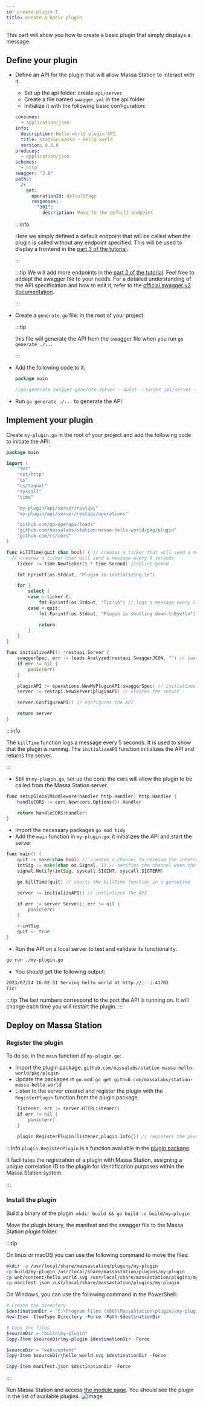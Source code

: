 ```yaml
---
id: create-plugin-1
title: Create a basic plugin
---
```


This part will show you how to create a basic plugin that simply displays a message.

## Define your plugin

- Define an API for the plugin that will allow Massa Station to interact with it.

  - Set up the api folder: create `api/server`
  - Create a file named `swagger.yml` in the api folder
  - Initialize it with the following basic configuration:

  ```yaml
  consumes:
    - application/json
  info:
    description: Hello world plugin API.
    title: station-massa - Hello world
    version: 0.0.0
  produces:
    - application/json
  schemes:
    - http
  swagger: "2.0"
  paths:
    /:
      get:
        operationId: defaultPage
        responses:
          "301":
            description: Move to the default endpoint
  ```

  :::info

  Here we simply defined a default endpoint that will be called when the plugin is called without any endpoint specified.
  This will be used to display a frontend in the [part 3 of the tutorial](./create-plugin-with-a-frontend.mdx).

  :::

  :::tip
  We will add more endpoints in the [part 2 of the tutorial](./create-plugin-with-endpoint.mdx). Feel free to addapt the swagger file to your needs.
  For a detailed understanding of the API specification and how to edit it, refer to the [official swagger v2 documentation](https://swagger.io/specification/v2/).

  :::

- Create a `generate.go` file: in the root of your project

  :::tip

  this file will generate the API from the swagger file when you run `go generate ./... `

  :::

- Add the following code to it:

  ```go
  package main

  //go:generate swagger generate server --quiet --target api/server --name my-plugin --spec api/swagger.yml --exclude-main
  ```

- Run `go generate ./...` to generate the API

## Implement your plugin

Create `my-plugin.go` in the root of your project and add the following code to initiate the API:

```go
package main

import (
	"fmt"
	"net/http"
	"os"
	"os/signal"
	"syscall"
	"time"

	"my-plugin/api/server/restapi"
	"my-plugin/api/server/restapi/operations"

	"github.com/go-openapi/loads"
	"github.com/massalabs/station-massa-hello-world/pkg/plugin"
	"github.com/rs/cors"
)

func killTime(quit chan bool) { // creates a ticker that will send a message every 5 seconds
  // creates a ticker that will send a message every 5 seconds
	ticker := time.NewTicker(5 * time.Second) //nolint:gomnd

	fmt.Fprintf(os.Stdout, "Plugin is initializing.\n")

	for {
		select {
		case <-ticker.C:
			fmt.Fprintf(os.Stdout, "Tic!\n") // logs a message every 5 seconds
		case <-quit:
			fmt.Fprintf(os.Stdout, "Plugin is shutting down.\nBye!\n") // logs a message when the plugin is shutting down

			return
		}
	}
}

func initializeAPI() *restapi.Server {
    swaggerSpec, err := loads.Analyzed(restapi.SwaggerJSON, "") // loads the swagger file
    if err != nil {
        panic(err)
    }

    pluginAPI := operations.NewMyPluginAPI(swaggerSpec) // initializes the API
    server := restapi.NewServer(pluginAPI) // creates the server

    server.ConfigureAPI() // configures the API

    return server
}
```

:::info

The `killTime` function logs a message every 5 seconds. It is used to show that the plugin is running.
The `initializeAPI` function initializes the API and returns the server.

:::

- Still in `my-plugin.go`, set up the cors: the cors will allow the plugin to be called from the Massa Station server.

```go
func setupGlobalMiddleware(handler http.Handler) http.Handler {
    handleCORS := cors.New(cors.Options{}).Handler

    return handleCORS(handler)
}
```

- Import the necessary packages `go mod tidy`
- Add the `main` function in `my-plugin.go`: it initializes the API and start the server

```go
func main() {
    quit := make(chan bool) // creates a channel to receive the interrupt signal
	intSig := make(chan os.Signal, 1) // notifies the channel when the interrupt signal is received
	signal.Notify(intSig, syscall.SIGINT, syscall.SIGTERM)

	go killTime(quit) // starts the killTime function in a goroutine

	server := initializeAPI() // initializes the API

	if err := server.Serve(); err != nil {
		panic(err)
	}

	<-intSig
	quit <- true
}
```

- Run the API on a local server to test and validate its functionality.

```bash
go run ./my-plugin.go
```

- You should get the following output:

```bash
2023/07/24 16:02:51 Serving hello world at http://[::]:41701
Tic!
```

:::tip
The last numbers correspond to the port the API is running on. It will change each time you will restart the plugin.
:::

## Deploy on Massa Station

### Register the plugin

To do so, in the `main` function of `my-plugin.go`:

- Import the plugin package. `github.com/massalabs/station-massa-hello-world/pkg/plugin`
- Update the packages in `go.mod`: `go get github.com/massalabs/station-massa-hello-world`
- Listen to the server created and register the plugin with the `RegisterPlugin` function from the plugin package.

```go
	listener, err := server.HTTPListener()
	if err != nil {
		panic(err)
	}

	plugin.RegisterPlugin(listener,plugin.Info{}) // registers the plugin
```

:::info
`plugin.RegisterPlugin` is a function available in the [plugin package](https://github.com/massalabs/station-massa-hello-world/blob/main/pkg/plugin/register.go).

It facilitates the registration of a plugin with Massa Station, assigning a unique correlation ID to the plugin for identification purposes within the Massa Station system.

:::

### Install the plugin

Build a binary of the plugin. `mkdir build && go build -o build/my-plugin`

Move the plugin binary, the manifest and the swagger file to the Massa Station plugin folder.

:::tip

On linux or macOS you can use the following command to move the files:

```bash
mkdir -p /usr/local/share/massastation/plugins/my-plugin
cp build/my-plugin /usr/local/share/massastation/plugins/my-plugin
cp web/content/hello_world.svg /usr/local/share/massastation/plugins/my-plugin
cp manifest.json /usr/local/share/massastation/plugins/my-plugin
```

On Windows, you can use the following command in the PowerShell:

```powershell
# Create the directory
$destinationDir = "C:\Program Files (x86)\MassaStation\plugins\my-plugin"
New-Item -ItemType Directory -Force -Path $destinationDir

# Copy the files
$sourceDir = "build\my-plugin"
Copy-Item $sourceDir\my-plugin $destinationDir -Force

$sourceDir = "web\content"
Copy-Item $sourceDir\hello_world.svg $destinationDir -Force

Copy-Item manifest.json $destinationDir -Force
```

:::

Run Massa Station and access [the module page](https://station.massa/web/store). You should see the plugin in the list of available plugins.
![image](./massastation-menu.png)
